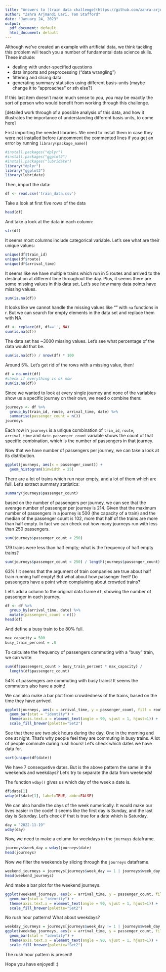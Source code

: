 ```yaml
---
title: "Answers to [train data challenge](https://github.com/zahra-arjm/train_data/blob/main/README.md)"
author: "Zahra Arjmandi Lari, Tom Stafford"
date: "January 24, 2023"
output:
  pdf_document: default
  html_document: default
---
```

Although we've created an example with artificial data, we think tackling this problem will teach you a number of fundamental data science skills. These include:

* dealing with under-specified questions
* data imports and preprocessing ("data wrangling")
* filtering and slicing data
* generating summary statistics using different basis-units [maybe change it to "approaches" or sth else?]

If this last item doesn't make much sense to you, you may be exactly the sort of person who would benefit from working through this challenge.

[detailed work through of a possible analysis of this data, and how it illustrates the importance of understanding different basis units, to come here]

First importing the needed libraries. We need to install them in case they were not installed before (uncomment the commented lines if you get an error by running `library(package_name)`)
``` r
#install.packages("dplyr")
#install.packages("ggplot2")
#install.packages("lubridate")
library("dplyr")
library("ggplot2")
library(lubridate)
```

Then, import the data:
``` r
df <- read.csv('train_data.csv')
```
Take a look at first five rows of the data

``` r
head(df)
```

And take a look at the data in each column:
``` r
str(df)
```

It seems most columns include categorical variable. Let's see what are their unique values:
``` r
unique(df$train_id)
unique(df$route)
unique(df$arrival_time)
```
It seems like we have multiple trains which run in 5 routes and arrived to the destination at different time throughout the day.
Plus, it seems there are some missing values in this data set. Let's see how many data points have missing values.
```r
sum(is.na(df))
```

It looks like we cannot handle the missing values like "" with `na` functions in r. But we can search for empty elements in the data set and replace them with NA.
```r
df <- replace(df, df=='', NA)
sum(is.na(df))
```
The data set has ~3000 missing values. Let's see what percentage of the data would that be.
```r
sum(is.na(df)) / nrow(df) * 100
```
Around 5%. Let's get rid of the rows with a missing value, then!
```r
df = na.omit(df)
#check if everything is ok now
sum(is.na(df))
```
Since we wanted to look at every single journey and none of the variables show us a specific journey on their own, we need o combine them:
```r
journeys <- df %>% 
  group_by(train_id, route, arrival_time, date) %>% 
  summarise(passenger_count = n())
journeys
```
Each row in `journeys` is a unique combination of `trin_id`, `route`, `arrival_time` and `date`. `passenger_count` variable shows the count of that specific combination, which is the number of passengers in that journey.

Now that we have number of passengers per journey, we can take a look at its distribution.
```r
ggplot(journeys, aes(x = passenger_count)) +
  geom_histogram(binwidth = 25)
```

There are a lot of trains which run near empty, and a lot of them which are full. Let's extract summary statistics:
```r
summary(journeys$passenger_count)
```
based on the number of passengers per journey, we can see that the average number of passenger per journey is 214. Given that the maximum number of passengers in a journey is 500 (the capacity of a train) and the median of the passenger count is 102, more that half of the trains are more than half empty. In fact we can check out how many journeys run with less than 250 passengers.
```r
sum(journeys$passenger_count < 250)
```
179 trains were less than half empty; what is the frequency of half empty trains?
```r
sum(journeys$passenger_count < 250) / length(journeys$passenger_count)
```
63% ! it seems that the argument of train companies are true about half train running half empty!
But what about how passenger feel? Do passengers have a point when complaining about crowded trains?

Let's add a column to the original data frame `df`, showing the number of passenger in each journey.
```r
df <- df %>%
  group_by(arrival_time, date) %>%
  mutate(passengerc_count = n())
head(df)
```
And define a busy train to be 80% full.
```r
max_capacity = 500
busy_train_percent = .8
```
To calculate the frequency of passengers commuting with a "busy" train, we can write:
```r
sum(df$passengerc_count > busy_train_percent * max_capacity) /
  length(df$passengerc_count)
```
54% of passengers are commuting with busy trains! It seems the commuters also have a point!

We can also make a bar plot from crowdedness of the trains, based on the time they have arrived.
```r
ggplot(journeys, aes(x = arrival_time, y = passenger_count, fill = route)) + 
  geom_bar(stat = "identity") +
  theme(axis.text.x = element_text(angle = 90, vjust = 1, hjust=1)) +
  scale_fill_brewer(palette="Set2")
```

See that there are two pick hours during the day. One in the morning and one at night. That's why people feel they are commuting in busy trains. A lot of people commute during rush hours!
Let's check which dates we have data for.
```r
sort(unique(df$date))
```
We have 7 consequetive dates. But is the above pattern the same in the weekends and weekdays? Let's try to separate the data from weekends!

The function `wday()` gives us which day of the week a date is.
```r
df$date[1]
wday(df$date[1], label=TRUE, abbr=FALSE)
```
We can also handle the days of the week numerically. It would make our lives easier in the code! It seems like the first day is Sunday, and the last day is Saturday.
Let's check if that is true for a date which is Saturday.
```r
day = "2022-11-19"
wday(day)
```
Now, we need to make a column for weekdays in the `journeys` dataframe.
```r
journeys$week_day = wday(journeys$date)
head(journeys)
```
Now we filter the weekends by slicing through the `journeys` dataframe.
```r
weekend_journeys = journeys[journeys$week_day == 1 | journeys$week_day == 7,]
head(weekend_journeys)
```
And make a bar plot for the weekend journeys.
```r
ggplot(weekend_journeys, aes(x = arrival_time, y = passenger_count, fill = route)) + 
  geom_bar(stat = "identity") +
  theme(axis.text.x = element_text(angle = 90, vjust = 1, hjust=1)) +
  scale_fill_brewer(palette="Set2")
```

No rush hour patterns!
What about weekdays?
```r
weekday_journeys = journeys[journeys$week_day != 1 | journeys$week_day != 7,]
ggplot(weekday_journeys, aes(x = arrival_time, y = passenger_count, fill = route)) + 
  geom_bar(stat = "identity") +
  theme(axis.text.x = element_text(angle = 90, vjust = 1, hjust=1)) +
  scale_fill_brewer(palette="Set2")
```

The rush hour pattern is present!

Hope you have enjoyed! :)



